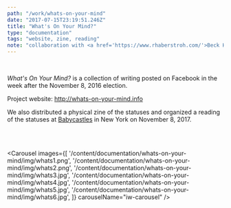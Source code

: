 ```yaml
---
path: "/work/whats-on-your-mind"
date: "2017-07-15T23:19:51.246Z"
title: "What's On Your Mind?"
type: "documentation"
tags: "website, zine, reading"
note: "collaboration with <a href='https://www.rhaberstroh.com/'>Beck Haberstroh</a>"
---
```


<br/>

*What's On Your Mind?* is a collection of writing posted on Facebook in the week after the November 8, 2016 election.

Project website: <a href="http://whats-on-your-mind.info">http://whats-on-your-mind.info</a>

We also distributed a physical zine of the statuses and organized a reading of the statuses at <a href="https://babycastles.com/">Babycastles</a> in New York on November 8, 2017.

<br/><br/>

<Carousel
  images={[
    '/content/documentation/whats-on-your-mind/img/whats1.png',
    '/content/documentation/whats-on-your-mind/img/whats2.png',
    '/content/documentation/whats-on-your-mind/img/whats3.jpg',
    '/content/documentation/whats-on-your-mind/img/whats4.jpg',
    '/content/documentation/whats-on-your-mind/img/whats5.jpg',
    '/content/documentation/whats-on-your-mind/img/whats6.jpg',
  ]}
  carouselName="iw-carousel"
/>